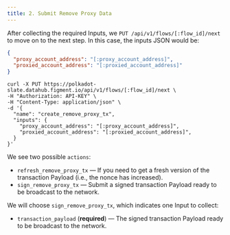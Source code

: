 ```yaml
---
title: 2. Submit Remove Proxy Data
---
```


After collecting the required Inputs, we `PUT /api/v1/flows/[:flow_id]/next` to move on to the next step. In this case, the inputs JSON would be:

```json
{
  "proxy_account_address": "[:proxy_account_address]",
  "proxied_account_address": "[:proxied_account_address]"
}
```

```text
curl -X PUT https://polkadot-slate.datahub.figment.io/api/v1/flows/[:flow_id]/next \
-H "Authorization: API-KEY" \
-H "Content-Type: application/json" \
-d '{
  "name": "create_remove_proxy_tx",
  "inputs": {
    "proxy_account_address": "[:proxy_account_address]",
    "proxied_account_address": "[:proxied_account_address]",
  }
}'
```

We see two possible `actions`:

- `refresh_remove_proxy_tx` — If you need to get a fresh version of the transaction Payload (i.e., the nonce has increased).
- `sign_remove_proxy_tx` — Submit a signed transaction Payload ready to be broadcast to the network.

We will choose `sign_remove_proxy_tx`, which indicates one Input to collect:

- `transaction_payload` (**required**) — The signed transaction Payload ready to be broadcast to the network.

